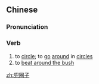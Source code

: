 ==Chinese==
{{zh-forms|type=12}}

===Pronunciation===
{{zh-pron
|m=dōu quānzi
|c=dau1 hyun1 zi2
|cat=v
}}

===Verb===
{{zh-verb}}

# to [[circle]]; to [[go]] [[around]] in [[circle]]s
# to [[beat around the bush]]

[[zh:兜圈子]]
